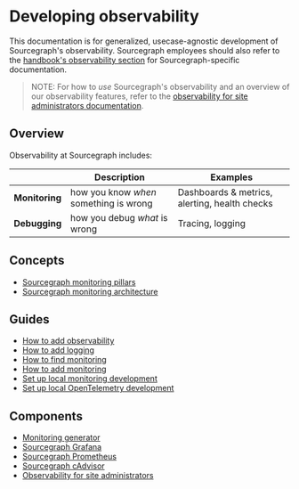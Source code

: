 # Developing observability

This documentation is for generalized, usecase-agnostic development of Sourcegraph's observability.
Sourcegraph employees should also refer to the [handbook's observability section](https://handbook.sourcegraph.com/engineering/observability) for Sourcegraph-specific documentation.

> NOTE: For how to *use* Sourcegraph's observability and an overview of our observability features, refer to the [observability for site administrators documentation](/admin/observability/).

## Overview

Observability at Sourcegraph includes:

|                |              Description               |                   Examples                    |
| :------------- | -------------------------------------- | --------------------------------------------- |
| **Monitoring** | how you know _when_ something is wrong | Dashboards & metrics, alerting, health checks |
| **Debugging**  | how you debug _what_ is wrong          | Tracing, logging                              |

## Concepts

- [Sourcegraph monitoring pillars](https://handbook.sourcegraph.com/engineering/observability/monitoring_pillars)
- [Sourcegraph monitoring architecture](https://handbook.sourcegraph.com/engineering/observability/monitoring_architecture)

## Guides

- [How to add observability](/dev/how-to/add_observability)
- [How to add logging](/dev/how-to/add_logging)
- [How to find monitoring](/dev/how-to/find_monitoring)
- [How to add monitoring](/dev/how-to/add_monitoring)
- [Set up local monitoring development](/dev/how-to/monitoring_local_dev)
- [Set up local OpenTelemetry development](/dev/how-to/opentelemetry_local_dev)

## Components

- [Monitoring generator](/dev/background-information/observability/monitoring-generator)
- [Sourcegraph Grafana](/dev/background-information/observability/grafana)
- [Sourcegraph Prometheus](/dev/background-information/observability/prometheus)
- [Sourcegraph cAdvisor](/dev/background-information/observability/cadvisor)
- [Observability for site administrators](/admin/observability/)
